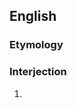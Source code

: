 ==English==

===Etymology===
{{rfe}}
===Interjection===
{{en-interj|head=[[damn]] [[your]] [[hide]]!}}

# {{context|euphemistic|lang=en}} {{form of|Form|[[damn]] [[you]]|lang=en}}